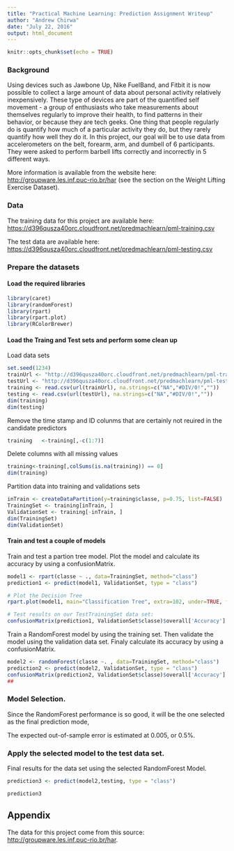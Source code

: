 ```yaml
---
title: "Practical Machine Learning: Prediction Assignment Writeup"
author: "Andrew Chirwa"
date: "July 22, 2016"
output: html_document
---
```


```r
knitr::opts_chunk$set(echo = TRUE)
```
### Background
Using devices such as Jawbone Up, Nike FuelBand, and Fitbit it is now possible to collect a large amount of data about personal activity relatively inexpensively. These type of devices are part of the quantified self movement - a group of enthusiasts who take measurements about themselves regularly to improve their health, to find patterns in their behavior, or because they are tech geeks. One thing that people regularly do is quantify how much of a particular activity they do, but they rarely quantify how well they do it. In this project, our goal will be to use data from accelerometers on the belt, forearm, arm, and dumbell of 6 participants. They were asked to perform barbell lifts correctly and incorrectly in 5 different ways. 

More information is available from the website here: [http://groupware.les.inf.puc-rio.br/har](http://groupware.les.inf.puc-rio.br/har) (see the section on the Weight Lifting Exercise Dataset).  

### Data
The training data for this project are available here:
[https://d396qusza40orc.cloudfront.net/predmachlearn/pml-training.csv](https://d396qusza40orc.cloudfront.net/predmachlearn/pml-training.csv)

The test data are available here: [https://d396qusza40orc.cloudfront.net/predmachlearn/pml-testing.csv](https://d396qusza40orc.cloudfront.net/predmachlearn/pml-testing.csv)

### Prepare the datasets

#### Load the required libraries
```r
library(caret)
library(randomForest)
library(rpart)
library(rpart.plot)
library(RColorBrewer)

```
#### Load the Traing and Test sets and perform some clean up

Load data sets
```r
set.seed(1234)
trainUrl <- "http://d396qusza40orc.cloudfront.net/predmachlearn/pml-training.csv"
testUrl <- "http://d396qusza40orc.cloudfront.net/predmachlearn/pml-testing.csv"
training <- read.csv(url(trainUrl), na.strings=c("NA","#DIV/0!",""))
testing <- read.csv(url(testUrl), na.strings=c("NA","#DIV/0!",""))
dim(training)
dim(testing)
```

Remove the time stamp and ID colunms that are certainly not reuired in the candidate predictors
```r
training   <-training[,-c(1:7)]
```

Delete columns with all missing values
```r
training<-training[,colSums(is.na(training)) == 0]
dim(training)
```
Partition data into training and validations sets
```r
inTrain <- createDataPartition(y=training$classe, p=0.75, list=FALSE)
TrainingSet <- training[inTrain, ]
ValidationSet <- training[-inTrain, ]
dim(TrainingSet)
dim(ValidationSet)
```

#### Train and test a couple of models

Train and test a partion tree model.  Plot the model and calculate its accuracy by using a confusionMatrix.
```r
model1 <- rpart(classe ~ ., data=TrainingSet, method="class")
prediction1 <- predict(model1, ValidationSet, type = "class")

# Plot the Decision Tree
rpart.plot(model1, main="Classification Tree", extra=102, under=TRUE, faclen=0)

# Test results on our TestTrainingSet data set:
confusionMatrix(prediction1, ValidationSet$classe)$overall['Accuracy']
```

Train a RandomForest model by using the training set.  Then validate the model using the validation data set. Finaly calculate its accuracy by using a confusionMatrix.
```r
model2 <- randomForest(classe ~. , data=TrainingSet, method="class")
prediction2 <- predict(model2, ValidationSet, type = "class")
confusionMatrix(prediction2, ValidationSet$classe)$overall['Accuracy']
##
```
### Model Selection.

Since the RandomForest performance is so good, it will be the one selected as the final prediction mode,

The expected out-of-sample error is estimated at 0.005, or 0.5%.

### Apply the selected model to the test data set.

Final results for the data set using the selected RandomForest Model.
```r
prediction3 <- predict(model2,testing, type = "class")

prediction3

```
## Appendix

The data for this project come from this source: [http://groupware.les.inf.puc-rio.br/har](http://groupware.les.inf.puc-rio.br/har). 

